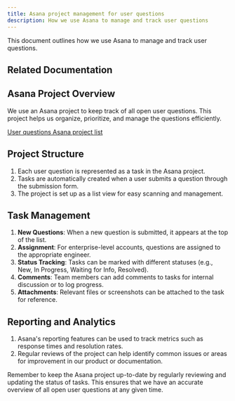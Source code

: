 ```yaml
---
title: Asana project management for user questions
description: How we use Asana to manage and track user questions
---
```

This document outlines how we use Asana to manage and track user questions.


## Related Documentation

<LinkCard title="Asana Guide" href="/tools/asana/" description="Learn how we use Asana for task and project management." />

## Asana Project Overview

We use an Asana project to keep track of all open user questions. This project helps us organize, prioritize, and manage the questions efficiently.

[User questions Asana project list](https://app.asana.com/0/1202302358229231/list)

## Project Structure

1. Each user question is represented as a task in the Asana project.
2. Tasks are automatically created when a user submits a question through the submission form.
3. The project is set up as a list view for easy scanning and management.

## Task Management

1. **New Questions**: When a new question is submitted, it appears at the top of the list.
2. **Assignment**: For enterprise-level accounts, questions are assigned to the appropriate engineer.
3. **Status Tracking**: Tasks can be marked with different statuses (e.g., New, In Progress, Waiting for Info, Resolved).
4. **Comments**: Team members can add comments to tasks for internal discussion or to log progress.
5. **Attachments**: Relevant files or screenshots can be attached to the task for reference.

## Reporting and Analytics

1. Asana's reporting features can be used to track metrics such as response times and resolution rates.
2. Regular reviews of the project can help identify common issues or areas for improvement in our product or documentation.

Remember to keep the Asana project up-to-date by regularly reviewing and updating the status of tasks. This ensures that we have an accurate overview of all open user questions at any given time.
